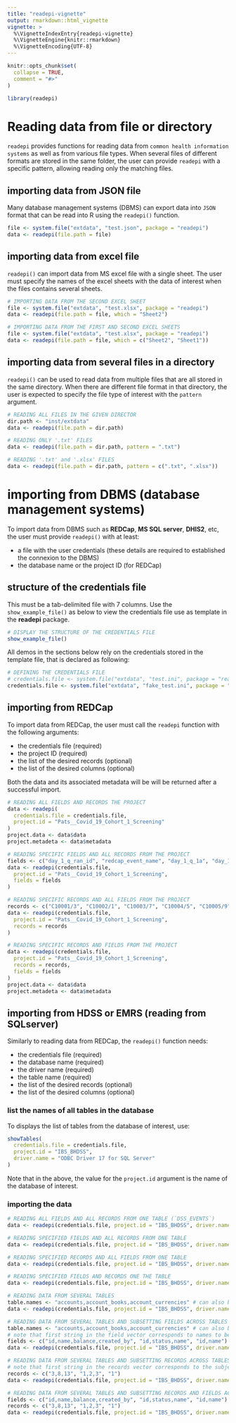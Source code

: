 ```yaml
---
title: "readepi-vignette"
output: rmarkdown::html_vignette
vignette: >
  %\VignetteIndexEntry{readepi-vignette}
  %\VignetteEngine{knitr::rmarkdown}
  %\VignetteEncoding{UTF-8}
---
```


```r
knitr::opts_chunk$set(
  collapse = TRUE,
  comment = "#>"
)
```

```r
library(readepi)
```

# Reading data from file or directory

`readepi` provides functions for reading data from `common health information systems` as well as from various file types. When several files of different formats are stored in the same folder, the user can provide `readepi` with a specific pattern, allowing reading only the matching files.     

## importing data from JSON file
Many database management systems (DBMS) can export data into `JSON` format that can be read into R using the `readepi()` function.      
```r
file <- system.file("extdata", "test.json", package = "readepi")
data <- readepi(file.path = file)
```

## importing data from excel file 
`readepi()` can import data from MS excel file with a single sheet. The user must specify the names of the excel sheets with the data of interest when the files contains several sheets.      
```r
# IMPORTING DATA FROM THE SECOND EXCEL SHEET
file <- system.file("extdata", "test.xlsx", package = "readepi")
data <- readepi(file.path = file, which = "Sheet2")

# IMPORTING DATA FROM THE FIRST AND SECOND EXCEL SHEETS
file <- system.file("extdata", "test.xlsx", package = "readepi")
data <- readepi(file.path = file, which = c("Sheet2", "Sheet1"))
```

## importing data from several files in a directory
`readepi()` can be used to read data from multiple files that are all stored in the same directory. When there are different file format in that directory, the user is expected to specify the file type of interest with the `pattern` argument.     
```r
# READING ALL FILES IN THE GIVEN DIRECTOR
dir.path <- "inst/extdata"
data <- readepi(file.path = dir.path)

# READING ONLY '.txt' FILES
data <- readepi(file.path = dir.path, pattern = ".txt")

# READING '.txt' and '.xlsx' FILES
data <- readepi(file.path = dir.path, pattern = c(".txt", ".xlsx"))
```

# importing from DBMS (database management systems)
To import data from DBMS such as **REDCap**, **MS SQL server**, **DHIS2**, etc, the user must provide `readepi()` with at least:   

* a file with the user credentials (these details are required to established the connexion to the DBMS)
* the database name or the project ID (for REDCap) 

## structure of the credentials file
This must be a tab-delimited file with 7 columns. Use the `show_example_file()` as below to view the credentials file use as template in the **readepi** package.      
```r
# DISPLAY THE STRUCTURE OF THE CREDENTIALS FILE
show_example_file()
```
All demos in the sections below rely on the credentials stored in the template file, that is declared as following:
```r
# DEFINING THE CREDENTIALS FILE
# credentials.file <- system.file("extdata", "test.ini", package = "readepi")
credentials.file <- system.file("extdata", "fake_test.ini", package = "readepi")
```


## importing from REDCap
To import data from REDCap, the user must call the `readepi` function with the following arguments:     

* the credentials file (required)
* the project ID (required)
* the list of the desired records (optional)
* the list of the desired columns (optional)

Both the data and its associated metadata will be will be returned after a successful import.    

```r
# READING ALL FIELDS AND RECORDS THE PROJECT
data <- readepi(
  credentials.file = credentials.file,
  project.id = "Pats__Covid_19_Cohort_1_Screening"
)
project.data <- data$data
project.metadeta <- data$metadata

# READING SPECIFIC FIELDS AND ALL RECORDS FROM THE PROJECT
fields <- c("day_1_q_ran_id", "redcap_event_name", "day_1_q_1a", "day_1_q_1b", "day_1_q_1c", "day_1_q_1", "day_1_q_2", "day_1_q_3", "day_1_q_4", "day_1_q_5")
data <- readepi(credentials.file,
  project.id = "Pats__Covid_19_Cohort_1_Screening",
  fields = fields
)

# READING SPECIFIC RECORDS AND ALL FIELDS FROM THE PROJECT
records <- c("C10001/3", "C10002/1", "C10003/7", "C10004/5", "C10005/9", "C10006/8", "C10007/6", "C10008/4", "C10009/2", "C10010/1")
data <- readepi(credentials.file,
  project.id = "Pats__Covid_19_Cohort_1_Screening",
  records = records
)

# READING SPECIFIC RECORDS AND FIELDS FROM THE PROJECT
data <- readepi(credentials.file,
  project.id = "Pats__Covid_19_Cohort_1_Screening",
  records = records,
  fields = fields
)
project.data <- data$data
project.metadeta <- data$metadata
```

## importing from HDSS or EMRS (reading from SQLserver)
Similarly to reading data from REDCap, the `readepi()` function needs:   

* the credentials file (required)
* the database name (required)
* the driver name (required)
* the table name (required)
* the list of the desired records (optional)
* the list of the desired columns (optional)

### list the names of all tables in the database
To displays the list of tables from the database of interest, use:  
```r
showTables(
  credentials.file = credentials.file,
  project.id = "IBS_BHDSS",
  driver.name = "ODBC Driver 17 for SQL Server"
)
```

Note that in the above, the value for the `project.id` argument is the name of the database of interest.    

### importing the data    
```r
# READING ALL FIELDS AND ALL RECORDS FROM ONE TABLE (`DSS_EVENTS`)
data <- readepi(credentials.file, project.id = "IBS_BHDSS", driver.name = "ODBC Driver 17 for SQL Server", table.name = "dss_events")

# READING SPECIFIED FIELDS AND ALL RECORDS FROM ONE TABLE
data <- readepi(credentials.file, project.id = "IBS_BHDSS", driver.name = "ODBC Driver 17 for SQL Server", table.name = "dss_events", fields = fields)

# READING SPECIFIED RECORDS AND ALL FIELDS FROM ONE TABLE
data <- readepi(credentials.file, project.id = "IBS_BHDSS", driver.name = "ODBC Driver 17 for SQL Server", table.name = "dss_events", records = records)

# READING SPECIFIED FIELDS AND RECORDS ONE THE TABLE
data <- readepi(credentials.file, project.id = "IBS_BHDSS", driver.name = "ODBC Driver 17 for SQL Server", table.name = "dss_events", records = records, fields = fields)

# READING DATA FROM SEVERAL TABLES
table.names <- "accounts,account_books,account_currencies" # can also be table.names = c("account"s,"account_books","account_currencies")
data <- readepi(credentials.file, project.id = "IBS_BHDSS", driver.name = "ODBC Driver 17 for SQL Server", table.name = table.names)

# READING DATA FROM SEVERAL TABLES AND SUBSETTING FIELDS ACROSS TABLES
table.names <- "accounts,account_books,account_currencies" # can also be table.names = c("account"s,"account_books","account_currencies")
# note that first string in the field vector corresponds to names to be subset from the first table specified in the `table.name` argument
fields <- c("id,name,balance,created_by", "id,status,name", "id,name")
data <- readepi(credentials.file, project.id = "IBS_BHDSS", driver.name = "ODBC Driver 17 for SQL Server", table.name = table.names, fields = fields)

# READING DATA FROM SEVERAL TABLES AND SUBSETTING RECORDS ACROSS TABLES
# note that first string in the records vector corresponds to the subject ID to be subset from the first table specified in the `table.name` argument and so on... When the ID column is not the first column in a table, use the `id.position`
records <- c("3,8,13", "1,2,3", "1")
data <- readepi(credentials.file, project.id = "IBS_BHDSS", driver.name = "ODBC Driver 17 for SQL Server", table.name = table.names, records = records)

# READING DATA FROM SEVERAL TABLES AND SUBSETTING RECORDS AND FIELDS ACROSS TABLES
fields <- c("id,name,balance,created_by", "id,status,name", "id,name")
records <- c("3,8,13", "1,2,3", "1")
data <- readepi(credentials.file, project.id = "IBS_BHDSS", driver.name = "ODBC Driver 17 for SQL Server", table.name = table.names, records = records, fields = fields)
```
